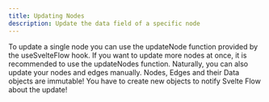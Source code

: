 ```yaml
---
title: Updating Nodes
description: Update the data field of a specific node
---
```




<ExampleLayout>
To update a single node you can use the updateNode function provided by the useSvelteFlow hook. If you want to update more nodes at once, it is recommended to use the updateNodes function. Naturally, you can also update your nodes and edges manually.

<Callout type="info">
  Nodes, Edges and their Data objects are immutable! You have to create new
  objects to notify Svelte Flow about the update!
</Callout>
<br />

<RemoteCodeViewer route="examples/nodes/update-node" framework="svelte" />

</ExampleLayout>
